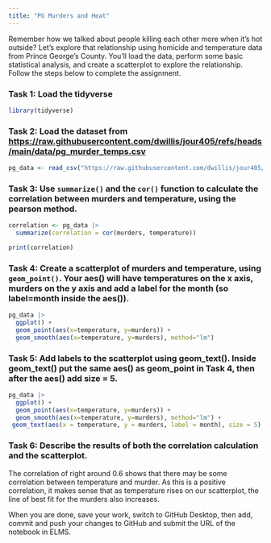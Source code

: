 ```yaml
---
title: "PG Murders and Heat"
---
```


Remember how we talked about people killing each other more when it's hot outside? Let's explore that relationship using homicide and temperature data from Prince George's County. You'll load the data, perform some basic statistical analysis, and create a scatterplot to explore the relationship. Follow the steps below to complete the assignment.

### Task 1: Load the tidyverse
```r
library(tidyverse)
```




### Task 2: Load the dataset from [https://raw.githubusercontent.com/dwillis/jour405/refs/heads/main/data/pg_murder_temps.csv](https://raw.githubusercontent.com/dwillis/jour405/refs/heads/main/data/pg_murder_temps.csv)

```r
pg_data <- read_csv("https://raw.githubusercontent.com/dwillis/jour405/refs/heads/main/data/pg_murder_temps.csv")
```



### Task 3: Use `summarize()` and the `cor()` function to calculate the correlation between murders and temperature, using the pearson method.

```r
correlation <- pg_data |> 
  summarize(correlation = cor(murders, temperature))

print(correlation)

```

### Task 4: Create a scatterplot of murders and temperature, using `geom_point()`. Your aes() will have temperatures on the x axis, murders on the y axis and add a label for the month (so label=month inside the aes()).

```r
pg_data |> 
  ggplot() +
  geom_point(aes(x=temperature, y=murders)) +
  geom_smooth(aes(x=temperature, y=murders), method="lm")

```


### Task 5: Add labels to the scatterplot using geom_text(). Inside geom_text() put the same aes() as geom_point in Task 4, then after the aes() add size = 5.
```r
pg_data |> 
  ggplot() +
  geom_point(aes(x=temperature, y=murders)) +
  geom_smooth(aes(x=temperature, y=murders), method="lm") +
 geom_text(aes(x = temperature, y = murders, label = month), size = 5)
```



### Task 6: Describe the results of both the correlation calculation and the scatterplot.

The correlation of right around 0.6 shows that there may be some correlation between temperature and murder. As this is a positive correlation, it makes sense that as temperature rises on our scatterplot, the line of best fit for the murders also increases.  

When you are done, save your work, switch to GitHub Desktop, then add, commit and push your changes to GitHub and submit the URL of the notebook in ELMS.
